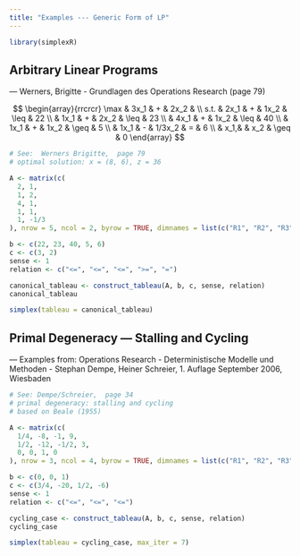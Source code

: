 ```yaml
---
title: "Examples --- Generic Form of LP"
---
```


```r

library(simplexR)

```

## Arbitrary Linear Programs

--- Werners, Brigitte - Grundlagen des Operations Research (page 79)

$$
\begin{array}{rrcrcr}
\max  & 3x_1 & + & 2x_2 & \\
s.t.  & 2x_1 & + & 1x_2 & \leq & 22 \\
      & 1x_1 & + & 2x_2 & \leq & 23 \\
      & 4x_1 & + & 1x_2 & \leq & 40 \\
      & 1x_1 & + & 1x_2 & \geq &  5 \\
      & 1x_1 & - & 1/3x_2 & = & 6 \\
      &  x_1,&  &  x_2 & \geq & 0
\end{array}
$$

```r

# See:  Werners Brigitte,  page 79
# optimal solution: x = (8, 6), z = 36

A <- matrix(c(
  2, 1,
  1, 2,
  4, 1,
  1, 1,
  1, -1/3
), nrow = 5, ncol = 2, byrow = TRUE, dimnames = list(c("R1", "R2", "R3", "R4", "R5"), c("x1", "x2")))

b <- c(22, 23, 40, 5, 6)
c <- c(3, 2)
sense <- 1
relation <- c("<=", "<=", "<=", ">=", "=")

```

```r

canonical_tableau <- construct_tableau(A, b, c, sense, relation)
canonical_tableau

```

```r

simplex(tableau = canonical_tableau)

```

## Primal Degeneracy --- Stalling and Cycling

--- Examples from: Operations Research - Deterministische Modelle und Methoden - Stephan Dempe, Heiner Schreier, 1. Auflage September 2006, Wiesbaden

```r

# See: Dempe/Schreier,  page 34
# primal degeneracy: stalling and cycling
# based on Beale (1955)

A <- matrix(c(
  1/4, -8, -1, 9,
  1/2, -12, -1/2, 3,
  0, 0, 1, 0
), nrow = 3, ncol = 4, byrow = TRUE, dimnames = list(c("R1", "R2", "R3"), c("x1", "x2", "x3", "x4")))

b <- c(0, 0, 1)
c <- c(3/4, -20, 1/2, -6)
sense <- 1 
relation <- c("<=", "<=", "<=")

```

```r

cycling_case <- construct_tableau(A, b, c, sense, relation)
cycling_case

```

```r

simplex(tableau = cycling_case, max_iter = 7)

```

